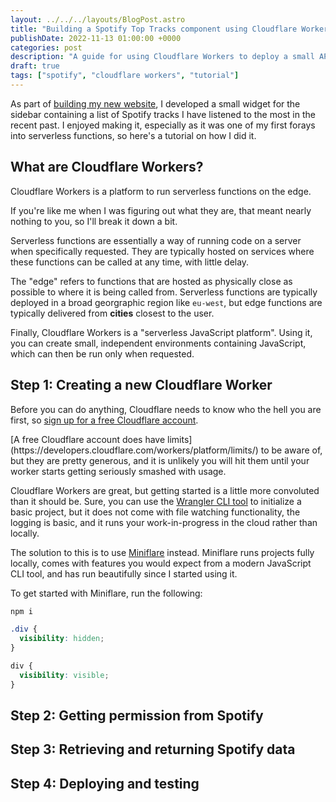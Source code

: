```yaml
---
layout: ../../../layouts/BlogPost.astro
title: "Building a Spotify Top Tracks component using Cloudflare Workers"
publishDate: 2022-11-13 01:00:00 +0000
categories: post
description: "A guide for using Cloudflare Workers to deploy a small API, for fetching data from Spotify"
draft: true
tags: ["spotify", "cloudflare workers", "tutorial"]
---
```



As part of [building my new website](/posts/2022/new-website/), I developed a small widget for the sidebar containing a list of Spotify tracks I have listened to the most in the recent past. I enjoyed making it, especially as it was one of my first forays into serverless functions, so here's a tutorial on how I did it.

## What are Cloudflare Workers?

Cloudflare Workers is a platform to run serverless functions on the edge.

If you're like me when I was figuring out what they are, that meant nearly nothing to you, so I'll break it down a bit.

Serverless functions are essentially a way of running code on a server when specifically requested. They are typically hosted on services where these functions can be called at any time, with little delay.

The "edge" refers to functions that are hosted as physically close as possible to where it is being called from. Serverless functions are typically deployed in a broad georgraphic region like `eu-west`, but edge functions are typically delivered from **cities** closest to the user.

Finally, Cloudflare Workers is a "serverless JavaScript platform". Using it, you can
create small, independent environments containing JavaScript, which can then
be run only when requested.

## Step 1: Creating a new Cloudflare Worker

Before you can do anything, Cloudflare needs to know who the hell you are first, so [sign up for a free Cloudflare account](https://dash.cloudflare.com/sign-up).

<InfoBox>
  [A free Cloudflare account does have
  limits](https://developers.cloudflare.com/workers/platform/limits/) to be
  aware of, but they are pretty generous, and it is unlikely you will hit them
  until your worker starts getting seriously smashed with usage.
</InfoBox>

Cloudflare Workers are great, but getting started is a little more convoluted than it should be. Sure, you can use the [Wrangler CLI tool](https://developers.cloudflare.com/workers/wrangler/get-started/) to initialize a basic project, but it does not come with file watching functionality, the logging is basic, and it runs your work-in-progress in the cloud rather than locally.

The solution to this is to use [Miniflare](https://miniflare.dev/) instead. Miniflare runs projects fully locally, comes with features you would expect from a modern JavaScript CLI tool, and has run beautifully since I started using it.

To get started with Miniflare, run the following:

```bash
npm i
```

```css
.div {
  visibility: hidden;
}

div {
  visibility: visible;
}
```

## Step 2: Getting permission from Spotify

## Step 3: Retrieving and returning Spotify data

## Step 4: Deploying and testing
